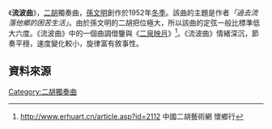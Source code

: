 《'''流波曲'''》，[[二胡|二胡]]獨奏曲，[[孫文明|孫文明]]創作於1952年[[冬季|冬季]]。該曲的主題是作者''「過去流落他鄉的困苦生活」''。由於孫文明的二胡把位極大，所以該曲的定弦一般比標準低大六度。《流波曲》中的一個曲調借鑒與《[[二泉映月|二泉映月]]》<ref>http://www.erhuart.cn/article.asp?id=2112 {{Wayback|url=http://www.erhuart.cn/article.asp?id=2112 |date=20190626161550 }} 中國二胡藝術網 懷鄉行</ref>。《流波曲》情緒深沉，節奏平穩，速度變化較小，旋律富有敘事性。

==資料來源==
<references/>

{{音樂小作品}}

[[Category:二胡獨奏曲|Category:二胡獨奏曲]]